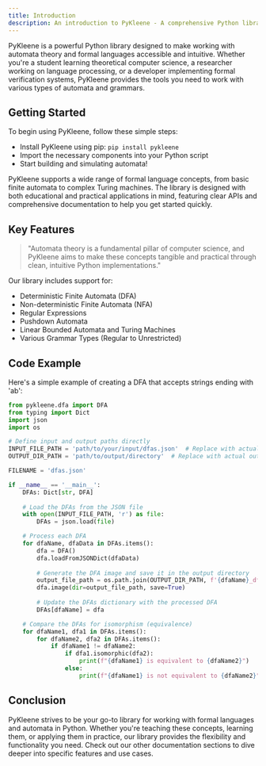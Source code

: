```yaml
---
title: Introduction
description: An introduction to PyKleene - A comprehensive Python library for automata theory and formal languages
---
```


PyKleene is a powerful Python library designed to make working with automata theory and formal languages accessible and intuitive. Whether you're a student learning theoretical computer science, a researcher working on language processing, or a developer implementing formal verification systems, PyKleene provides the tools you need to work with various types of automata and grammars.

## Getting Started

To begin using PyKleene, follow these simple steps:
- Install PyKleene using pip: `pip install pykleene`
- Import the necessary components into your Python script
- Start building and simulating automata!

PyKleene supports a wide range of formal language concepts, from basic finite automata to complex Turing machines. The library is designed with both educational and practical applications in mind, featuring clear APIs and comprehensive documentation to help you get started quickly.

## Key Features

> "Automata theory is a fundamental pillar of computer science, and PyKleene aims to make these concepts tangible and practical through clean, intuitive Python implementations."

Our library includes support for:
- Deterministic Finite Automata (DFA)
- Non-deterministic Finite Automata (NFA)
- Regular Expressions
- Pushdown Automata
- Linear Bounded Automata and Turing Machines
- Various Grammar Types (Regular to Unrestricted)

## Code Example

Here's a simple example of creating a DFA that accepts strings ending with 'ab':

```python showLineNumbers
from pykleene.dfa import DFA
from typing import Dict
import json
import os

# Define input and output paths directly
INPUT_FILE_PATH = 'path/to/your/input/dfas.json'  # Replace with actual path to the input file
OUTPUT_DIR_PATH = 'path/to/output/directory'  # Replace with actual output directory path

FILENAME = 'dfas.json'

if __name__ == '__main__':
    DFAs: Dict[str, DFA]
    
    # Load the DFAs from the JSON file
    with open(INPUT_FILE_PATH, 'r') as file:
        DFAs = json.load(file)

    # Process each DFA
    for dfaName, dfaData in DFAs.items():
        dfa = DFA()
        dfa.loadFromJSONDict(dfaData)
        
        # Generate the DFA image and save it in the output directory
        output_file_path = os.path.join(OUTPUT_DIR_PATH, f'{dfaName}_dfa.png')
        dfa.image(dir=output_file_path, save=True)
        
        # Update the DFAs dictionary with the processed DFA
        DFAs[dfaName] = dfa

    # Compare the DFAs for isomorphism (equivalence)
    for dfaName1, dfa1 in DFAs.items():
        for dfaName2, dfa2 in DFAs.items():
            if dfaName1 != dfaName2:
                if dfa1.isomorphic(dfa2):
                    print(f"{dfaName1} is equivalent to {dfaName2}")
                else:
                    print(f"{dfaName1} is not equivalent to {dfaName2}")
```

## Conclusion

PyKleene strives to be your go-to library for working with formal languages and automata in Python. Whether you're teaching these concepts, learning them, or applying them in practice, our library provides the flexibility and functionality you need. Check out our other documentation sections to dive deeper into specific features and use cases.